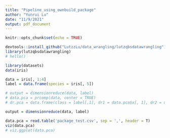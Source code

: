 ```yaml
---
title: "Pipeline_using_ownbuild_package"
author: "Yunrui Lu"
date: "11/9/2021"
output: pdf_document
---
```


```r
knitr::opts_chunk$set(echo = TRUE)
```

```r
devtools::install_github("LutzzLu/data_wrangling/lutzqbsdatawrangling")
library(lutzqbsdatawrangling)
# hello()
```

```r
library(datasets)
data(iris)
```

```r
data = iris[, 1:4]
label = data.frame(species = iris[, 5])
```

```r
# output = dimensionreduce(data, label)
# data.pca = prcomp(data, center = TRUE)
# dr.pca = data.frame(class = label[,1], dr1 = data.pca$x[, 1], dr2 = data.pca$x[, 2])
```

```r

output = dimensionreduce(data, label)
```



```r
data.pca = read.table('package_test.csv', sep = ',', header = T)
viz(data.pca)
# viz.ggplot(data.pca)
```

